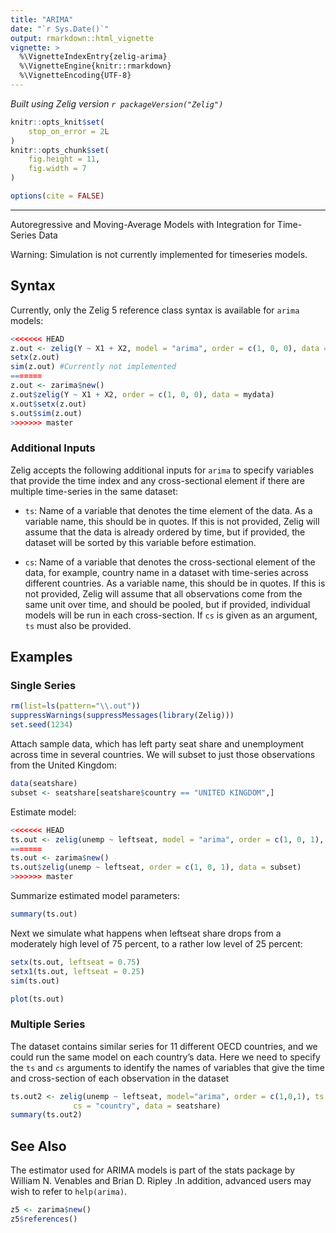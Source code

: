 ```yaml
---
title: "ARIMA"
date: "`r Sys.Date()`"
output: rmarkdown::html_vignette
vignette: >
  %\VignetteIndexEntry{zelig-arima}
  %\VignetteEngine{knitr::rmarkdown}
  %\VignetteEncoding{UTF-8}
---
```


*Built using Zelig version `r packageVersion("Zelig")`*

```r
knitr::opts_knit$set(
    stop_on_error = 2L
)
knitr::opts_chunk$set(
    fig.height = 11,
    fig.width = 7
)

options(cite = FALSE)
```
---

Autoregressive and Moving-Average Models with Integration for Time-Series Data

Warning: Simulation is not currently implemented for timeseries models.

Syntax
------

Currently, only the Zelig 5 reference class syntax is available for `arima` 
models:

```r
<<<<<<< HEAD
z.out <- zelig(Y ~ X1 + X2, model = "arima", order = c(1, 0, 0), data = mydata)
setx(z.out)
sim(z.out) #Currently not implemented
=======
z.out <- zarima$new()
z.out$zelig(Y ~ X1 + X2, order = c(1, 0, 0), data = mydata)
x.out$setx(z.out)
s.out$sim(z.out)
>>>>>>> master
```

### Additional Inputs

Zelig accepts the following additional inputs for `arima` to specify variables that provide the time index and any cross-sectional element if there are multiple time-series in the same dataset:

-   `ts`: Name of a variable that denotes the time element of the data.  As a variable name, this should be in quotes.  If this is not provided, Zelig will assume that the data is already ordered by time, but if provided, the dataset will be sorted by this variable before estimation.

-   `cs`: Name of a variable that denotes the cross-sectional element of the data, for example, country name in a dataset with time-series across different countries.  As a variable name, this should be in quotes.  If this is not provided, Zelig will assume that all observations come from the same unit over time, and should be pooled, but if provided, individual models will be run in each cross-section.  If `cs` is given as an argument, `ts` must also be provided.

Examples
------

### Single Series

```r
rm(list=ls(pattern="\\.out"))
suppressWarnings(suppressMessages(library(Zelig)))
set.seed(1234)
```

Attach sample data, which has left party seat share and unemployment across time in several countries.  We will subset to just those observations from the United Kingdom:

```r
data(seatshare)
subset <- seatshare[seatshare$country == "UNITED KINGDOM",]
```

Estimate model:

```r
<<<<<<< HEAD
ts.out <- zelig(unemp ~ leftseat, model = "arima", order = c(1, 0, 1), data = subset)
=======
ts.out <- zarima$new()
ts.out$zelig(unemp ~ leftseat, order = c(1, 0, 1), data = subset)
>>>>>>> master
```

Summarize estimated model parameters:

```r
summary(ts.out)
```

Next we simulate what happens when leftseat share drops from a moderately high level of 75 percent, to a rather low level of 25 percent:

```r
setx(ts.out, leftseat = 0.75)
setx1(ts.out, leftseat = 0.25)
sim(ts.out)
```

```r
plot(ts.out)
```

### Multiple Series

The dataset contains similar series for 11 different OECD countries, and we could run the same model on each country's data.  Here we need to specify the `ts` and `cs` arguments to identify the names of variables that give the time and cross-section of each observation in the dataset

```r
ts.out2 <- zelig(unemp ~ leftseat, model="arima", order = c(1,0,1), ts = "year",
              cs = "country", data = seatshare)
summary(ts.out2)
```

See Also
------

The estimator used for ARIMA models is part of the stats package by William N. Venables and Brian D. Ripley .In addition, advanced users may wish to refer to `help(arima)`.

```r
z5 <- zarima$new()
z5$references()
```
